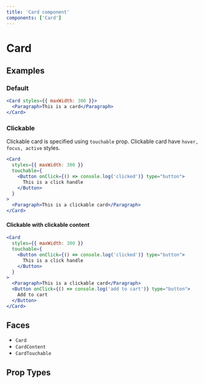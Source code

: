 ```yaml
---
title: 'Card component'
components: ['Card']
---
```


# Card

## Examples

### Default

```jsx live=true
<Card styles={{ maxWidth: 300 }}>
  <Paragraph>This is a card</Paragraph>
</Card>
```

### Clickable

Clickable card is specified using `touchable` prop. Clickable card have `hover, focus, active` styles.

```jsx live=true
<Card
  styles={{ maxWidth: 300 }}
  touchable={
    <Button onClick={() => console.log('clicked')} type="button">
      This is a click handle
    </Button>
  }
>
  <Paragraph>This is a clickable card</Paragraph>
</Card>
```

#### Clickable with clickable content

```jsx live=true
<Card
  styles={{ maxWidth: 300 }}
  touchable={
    <Button onClick={() => console.log('clicked')} type="button">
      This is a click handle
    </Button>
  }
>
  <Paragraph>This is a clickable card</Paragraph>
  <Button onClick={() => console.log('add to cart')} type="button">
    Add to cart
  </Button>
</Card>
```

## Faces

- `Card`
- `CardContent`
- `CardTouchable`

## Prop Types

<PropTypes component="Card" />
